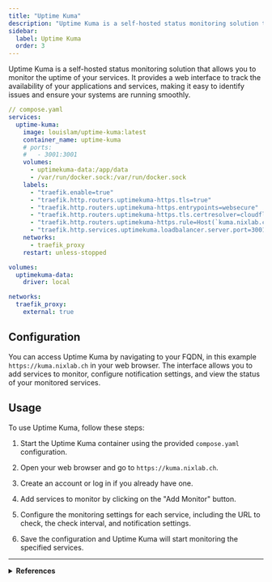 ```yaml
---
title: "Uptime Kuma"
description: "Uptime Kuma is a self-hosted status monitoring solution that allows you to monitor the uptime of your services."
sidebar:
  label: Uptime Kuma
  order: 3
---
```



Uptime Kuma is a self-hosted status monitoring solution that allows you to monitor the uptime of your services. It provides a web interface to track the availability of your applications and services, making it easy to identify issues and ensure your systems are running smoothly.

```yaml
// compose.yaml
services:
  uptime-kuma:
    image: louislam/uptime-kuma:latest
    container_name: uptime-kuma
    # ports:
    #   - 3001:3001
    volumes:
      - uptimekuma-data:/app/data
      - /var/run/docker.sock:/var/run/docker.sock
    labels:
      - "traefik.enable=true"
      - "traefik.http.routers.uptimekuma-https.tls=true"
      - "traefik.http.routers.uptimekuma-https.entrypoints=websecure"
      - "traefik.http.routers.uptimekuma-https.tls.certresolver=cloudflare"
      - "traefik.http.routers.uptimekuma-https.rule=Host(`kuma.nixlab.ch`)"
      - "traefik.http.services.uptimekuma.loadbalancer.server.port=3001"
    networks:
      - traefik_proxy
    restart: unless-stopped

volumes:
  uptimekuma-data:
    driver: local

networks:
  traefik_proxy:
    external: true
```

## Configuration

You can access Uptime Kuma by navigating to your FQDN, in this example `https://kuma.nixlab.ch` in your web browser. The interface allows you to add services to monitor, configure notification settings, and view the status of your monitored services.

## Usage

To use Uptime Kuma, follow these steps:

<Steps>

1. Start the Uptime Kuma container using the provided `compose.yaml` configuration.

2. Open your web browser and go to `https://kuma.nixlab.ch`.

3. Create an account or log in if you already have one.

4. Add services to monitor by clicking on the "Add Monitor" button.

5. Configure the monitoring settings for each service, including the URL to check, the check interval, and notification settings.

6. Save the configuration and Uptime Kuma will start monitoring the specified services.

</Steps>

---

<details>
  <summary>
    <strong>References</strong>
  </summary>

  <ul>
    <li><a href="https://uptimekuma.org/" target="_blank" rel="noopener noreferrer">Uptime Kuma</a></li>
    <li><a href="https://betterstack.com/community/guides/monitoring/uptime-kuma-guide/" target="_blank" rel="noopener noreferrer">A Complete Guide to Monitoring With Uptime Kuma</a></li>
  </ul>
</details>
